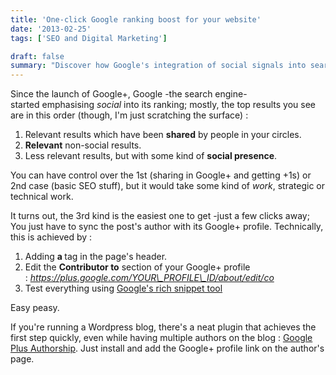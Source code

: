 ```yaml
---
title: 'One-click Google ranking boost for your website'
date: '2013-02-25'
tags: ['SEO and Digital Marketing']

draft: false
summary: "Discover how Google's integration of social signals into search rankings affects results. This post explains the ranking order, highlighting the importance of social sharing and SEO. Learn an easy way to boost your blog's presence by linking authors' Google+ profiles, and a quick solution for WordPress users."
---
```


Since the launch of Google+, Google -the search engine- started emphasising *social* into its ranking; mostly, the top results you see are in this order (though, I'm just scratching the surface) :

1. Relevant results which have been **shared** by people in your circles.
2. **Relevant** non-social results.
3. Less relevant results, but with some kind of **social presence**.

You can have control over the 1st (sharing in Google+ and getting +1s) or 2nd case (basic SEO stuff), but it would take some kind of _work_, strategic or technical work.

It turns out, the 3rd kind is the easiest one to get -just a few clicks away; You just have to sync the post's author with its Google+ profile. Technically, this is achieved by :

1. Adding **a <link rel="author" href="https://plus.google.com/YOUR\_PROFILE\_ID" />** tag in the page's header.
2. Edit the **Contributor to** section of your Google+ profile : _https://plus.google.com/YOUR\_PROFILE\_ID/about/edit/co_
3. Test everything using [Google's rich snippet tool](http://www.google.com/webmasters/tools/richsnippets)

Easy peasy.

If you're running a Wordpress blog, there's a neat plugin that achieves the first step quickly, even while having multiple authors on the blog : [Google Plus Authorship](http://wordpress.org/extend/plugins/google-plus-authorship/ 'Google Plus Authorship '). Just install and add the Google+ profile link on the author's page.
